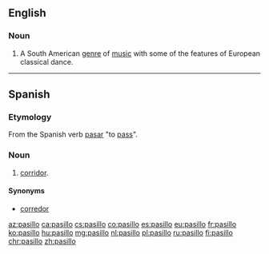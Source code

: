 ==English==
{{wikipedia}}

===Noun===
{{en-noun|-}}

# A South American [[genre]] of [[music]] with some of the features of European classical dance.

----

==Spanish==

===Etymology===
From the Spanish verb [[pasar]] "to [[pass]]".

===Noun===
{{es-noun|m}}

# [[corridor]].

====Synonyms====
* [[corredor]]

[[az:pasillo]]
[[ca:pasillo]]
[[cs:pasillo]]
[[co:pasillo]]
[[es:pasillo]]
[[eu:pasillo]]
[[fr:pasillo]]
[[ko:pasillo]]
[[hu:pasillo]]
[[mg:pasillo]]
[[nl:pasillo]]
[[pl:pasillo]]
[[ru:pasillo]]
[[fi:pasillo]]
[[chr:pasillo]]
[[zh:pasillo]]